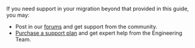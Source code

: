 If you need support in your migration beyond that provided in this guide, you may:

* Post in our [forums](/community/forum/) and get support from the community.
* [Purchase a support plan](/pricing) and get expert help from the Engineering Team.
